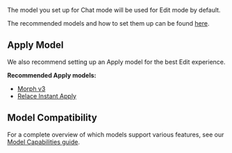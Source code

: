 The model you set up for Chat mode will be used for Edit mode by default.

The recommended models and how to set them up can be found [here](/features/chat/model-setup).

## Apply Model

We also recommend setting up an Apply model for the best Edit experience.

**Recommended Apply models:**

- [Morph v3](https://hub.synapse.dev/morphllm/morph-v2)
- [Relace Instant Apply](https://hub.synapse.dev/relace/instant-apply)

## Model Compatibility

For a complete overview of which models support various features, see our [Model Capabilities guide](/customize/deep-dives/model-capabilities#model-compatibility-matrix).
